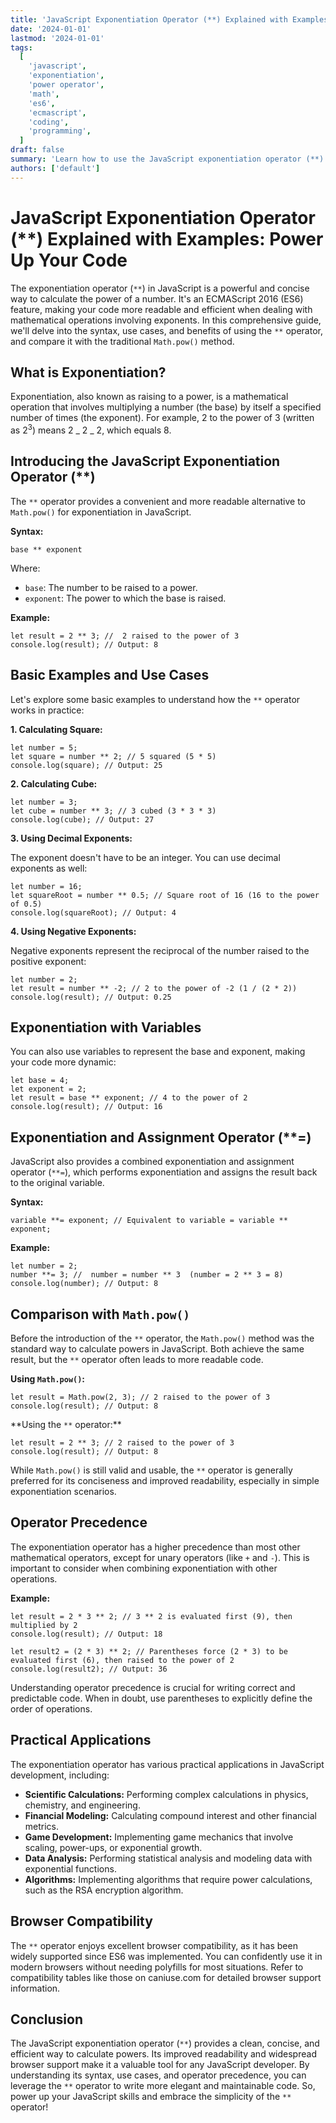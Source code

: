 ```yaml
---
title: 'JavaScript Exponentiation Operator (**) Explained with Examples: Power Up Your Code'
date: '2024-01-01'
lastmod: '2024-01-01'
tags:
  [
    'javascript',
    'exponentiation',
    'power operator',
    'math',
    'es6',
    'ecmascript',
    'coding',
    'programming',
  ]
draft: false
summary: 'Learn how to use the JavaScript exponentiation operator (**) for efficient and concise power calculations. This comprehensive guide covers syntax, use cases, and comparisons with Math.pow(). Improve your JavaScript skills today!'
authors: ['default']
---
```


# JavaScript Exponentiation Operator (\*\*) Explained with Examples: Power Up Your Code

The exponentiation operator (`**`) in JavaScript is a powerful and concise way to calculate the power of a number. It's an ECMAScript 2016 (ES6) feature, making your code more readable and efficient when dealing with mathematical operations involving exponents. In this comprehensive guide, we'll delve into the syntax, use cases, and benefits of using the `**` operator, and compare it with the traditional `Math.pow()` method.

## What is Exponentiation?

Exponentiation, also known as raising to a power, is a mathematical operation that involves multiplying a number (the base) by itself a specified number of times (the exponent). For example, 2 to the power of 3 (written as 2<sup>3</sup>) means 2 _ 2 _ 2, which equals 8.

## Introducing the JavaScript Exponentiation Operator (\*\*)

The `**` operator provides a convenient and more readable alternative to `Math.pow()` for exponentiation in JavaScript.

**Syntax:**

```plaintext
base ** exponent
```

Where:

- `base`: The number to be raised to a power.
- `exponent`: The power to which the base is raised.

**Example:**

```plaintext
let result = 2 ** 3; //  2 raised to the power of 3
console.log(result); // Output: 8
```

## Basic Examples and Use Cases

Let's explore some basic examples to understand how the `**` operator works in practice:

**1. Calculating Square:**

```plaintext
let number = 5;
let square = number ** 2; // 5 squared (5 * 5)
console.log(square); // Output: 25
```

**2. Calculating Cube:**

```plaintext
let number = 3;
let cube = number ** 3; // 3 cubed (3 * 3 * 3)
console.log(cube); // Output: 27
```

**3. Using Decimal Exponents:**

The exponent doesn't have to be an integer. You can use decimal exponents as well:

```plaintext
let number = 16;
let squareRoot = number ** 0.5; // Square root of 16 (16 to the power of 0.5)
console.log(squareRoot); // Output: 4
```

**4. Using Negative Exponents:**

Negative exponents represent the reciprocal of the number raised to the positive exponent:

```plaintext
let number = 2;
let result = number ** -2; // 2 to the power of -2 (1 / (2 * 2))
console.log(result); // Output: 0.25
```

## Exponentiation with Variables

You can also use variables to represent the base and exponent, making your code more dynamic:

```plaintext
let base = 4;
let exponent = 2;
let result = base ** exponent; // 4 to the power of 2
console.log(result); // Output: 16
```

## Exponentiation and Assignment Operator (\*\*=)

JavaScript also provides a combined exponentiation and assignment operator (`**=`), which performs exponentiation and assigns the result back to the original variable.

**Syntax:**

```plaintext
variable **= exponent; // Equivalent to variable = variable ** exponent;
```

**Example:**

```plaintext
let number = 2;
number **= 3; //  number = number ** 3  (number = 2 ** 3 = 8)
console.log(number); // Output: 8
```

## Comparison with `Math.pow()`

Before the introduction of the `**` operator, the `Math.pow()` method was the standard way to calculate powers in JavaScript. Both achieve the same result, but the `**` operator often leads to more readable code.

**Using `Math.pow()`:**

```plaintext
let result = Math.pow(2, 3); // 2 raised to the power of 3
console.log(result); // Output: 8
```

**Using the `**` operator:\*\*

```plaintext
let result = 2 ** 3; // 2 raised to the power of 3
console.log(result); // Output: 8
```

While `Math.pow()` is still valid and usable, the `**` operator is generally preferred for its conciseness and improved readability, especially in simple exponentiation scenarios.

## Operator Precedence

The exponentiation operator has a higher precedence than most other mathematical operators, except for unary operators (like `+` and `-`). This is important to consider when combining exponentiation with other operations.

**Example:**

```plaintext
let result = 2 * 3 ** 2; // 3 ** 2 is evaluated first (9), then multiplied by 2
console.log(result); // Output: 18

let result2 = (2 * 3) ** 2; // Parentheses force (2 * 3) to be evaluated first (6), then raised to the power of 2
console.log(result2); // Output: 36
```

Understanding operator precedence is crucial for writing correct and predictable code. When in doubt, use parentheses to explicitly define the order of operations.

## Practical Applications

The exponentiation operator has various practical applications in JavaScript development, including:

- **Scientific Calculations:** Performing complex calculations in physics, chemistry, and engineering.
- **Financial Modeling:** Calculating compound interest and other financial metrics.
- **Game Development:** Implementing game mechanics that involve scaling, power-ups, or exponential growth.
- **Data Analysis:** Performing statistical analysis and modeling data with exponential functions.
- **Algorithms:** Implementing algorithms that require power calculations, such as the RSA encryption algorithm.

## Browser Compatibility

The `**` operator enjoys excellent browser compatibility, as it has been widely supported since ES6 was implemented. You can confidently use it in modern browsers without needing polyfills for most situations. Refer to compatibility tables like those on caniuse.com for detailed browser support information.

## Conclusion

The JavaScript exponentiation operator (`**`) provides a clean, concise, and efficient way to calculate powers. Its improved readability and widespread browser support make it a valuable tool for any JavaScript developer. By understanding its syntax, use cases, and operator precedence, you can leverage the `**` operator to write more elegant and maintainable code. So, power up your JavaScript skills and embrace the simplicity of the `**` operator!
